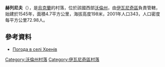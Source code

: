 {{coord|50|44|33|N|24|13|32|E|scale:30000|display=title}}

'''赫列尼夫'''（{{lang-uk|Хренів}}），是[[烏克蘭|烏克蘭]]的村落，位於該國西部[[沃倫州|沃倫州]]，由[[伊瓦尼奇區|伊瓦尼奇區]]負責管轄，始建於1545年，面積4.7平方公里，海拔高度198米，2001年人口343，人口密度每平方公里72.98人。

==參考資料==
* [http://weather.in.ua/ua/volynskaja/27564 Погода в селі Хренів] {{Wayback|url=http://weather.in.ua/ua/volynskaja/27564 |date=20111219095000 }}

[[Category:沃倫州村落|Category:沃倫州村落]]
[[Category:伊瓦尼奇區村落|Category:伊瓦尼奇區村落]]


{{Volyn-geo-stub}}